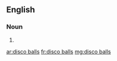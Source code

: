 ==English==

===Noun===
{{head|en|plural|head=[[disco]] [[balls]]}}

# {{plural of|disco ball|lang=en}}

[[ar:disco balls]]
[[fr:disco balls]]
[[mg:disco balls]]
